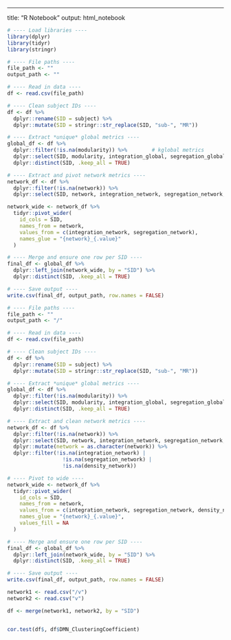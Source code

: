 ---
title: "R Notebook"
output: html_notebook

```r
# ---- Load libraries ----
library(dplyr)
library(tidyr)
library(stringr)

# ---- File paths ----
file_path <- ""
output_path <- ""

# ---- Read in data ----
df <- read.csv(file_path)

# ---- Clean subject IDs ----
df <- df %>%
  dplyr::rename(SID = subject) %>%
  dplyr::mutate(SID = stringr::str_replace(SID, "sub-", "MR"))

# ---- Extract *unique* global metrics ----
global_df <- df %>%
  dplyr::filter(!is.na(modularity)) %>%        # kglobal metrics
  dplyr::select(SID, modularity, integration_global, segregation_global, density) %>%
  dplyr::distinct(SID, .keep_all = TRUE)       

# ---- Extract and pivot network metrics ----
network_df <- df %>%
  dplyr::filter(!is.na(network)) %>%
  dplyr::select(SID, network, integration_network, segregation_network, density)

network_wide <- network_df %>%
  tidyr::pivot_wider(
    id_cols = SID,
    names_from = network,
    values_from = c(integration_network, segregation_network),
    names_glue = "{network}_{.value}"
  )

# ---- Merge and ensure one row per SID ----
final_df <- global_df %>%
  dplyr::left_join(network_wide, by = "SID") %>%
  dplyr::distinct(SID, .keep_all = TRUE)

# ---- Save output ----
write.csv(final_df, output_path, row.names = FALSE)


```
```r

# ---- File paths ----
file_path <- ""
output_path <- "/"

# ---- Read in data ----
df <- read.csv(file_path)

# ---- Clean subject IDs ----
df <- df %>%
  dplyr::rename(SID = subject) %>%
  dplyr::mutate(SID = stringr::str_replace(SID, "sub-", "MR"))

# ---- Extract *unique* global metrics ----
global_df <- df %>%
  dplyr::filter(!is.na(modularity)) %>%
  dplyr::select(SID, modularity, integration_global, segregation_global, density_global) %>%
  dplyr::distinct(SID, .keep_all = TRUE)

# ---- Extract and clean network metrics ----
network_df <- df %>%
  dplyr::filter(!is.na(network)) %>%
  dplyr::select(SID, network, integration_network, segregation_network, density_network) %>%
  dplyr::mutate(network = as.character(network)) %>%        
  dplyr::filter(!is.na(integration_network) |               
                  !is.na(segregation_network) |
                  !is.na(density_network))

# ---- Pivot to wide ----
network_wide <- network_df %>%
  tidyr::pivot_wider(
    id_cols = SID,
    names_from = network,
    values_from = c(integration_network, segregation_network, density_network),
    names_glue = "{network}_{.value}",
    values_fill = NA                              
  )

# ---- Merge and ensure one row per SID ----
final_df <- global_df %>%
  dplyr::left_join(network_wide, by = "SID") %>%
  dplyr::distinct(SID, .keep_all = TRUE)

# ---- Save output ----
write.csv(final_df, output_path, row.names = FALSE)


```
```r
network1 <- read.csv("/v")
network2 <- read.csv("v")

df <- merge(network1, network2, by = "SID") 


cor.test(df$, df$DMN_ClusteringCoefficient)

```


